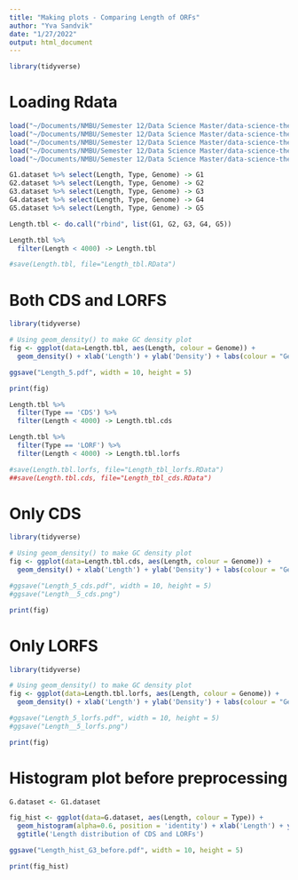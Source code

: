 ```yaml
---
title: "Making plots - Comparing Length of ORFs"
author: "Yva Sandvik"
date: "1/27/2022"
output: html_document
---
```


```r

library(tidyverse)

```

# Loading Rdata

```r

load("~/Documents/NMBU/Semester 12/Data Science Master/data-science-thesis/data_expo/G1_orfs.RData")
load("~/Documents/NMBU/Semester 12/Data Science Master/data-science-thesis/data_expo/G2_orfs.RData")
load("~/Documents/NMBU/Semester 12/Data Science Master/data-science-thesis/data_expo/G3_orfs.RData")
load("~/Documents/NMBU/Semester 12/Data Science Master/data-science-thesis/data_expo/G4_orfs.RData")
load("~/Documents/NMBU/Semester 12/Data Science Master/data-science-thesis/data_expo/G5_orfs.RData")

```


```r

G1.dataset %>% select(Length, Type, Genome) -> G1
G2.dataset %>% select(Length, Type, Genome) -> G2
G3.dataset %>% select(Length, Type, Genome) -> G3
G4.dataset %>% select(Length, Type, Genome) -> G4
G5.dataset %>% select(Length, Type, Genome) -> G5

Length.tbl <- do.call("rbind", list(G1, G2, G3, G4, G5))

Length.tbl %>%
  filter(Length < 4000) -> Length.tbl

#save(Length.tbl, file="Length_tbl.RData")

```

# Both CDS and LORFS

```r

library(tidyverse)

# Using geom_density() to make GC density plot
fig <- ggplot(data=Length.tbl, aes(Length, colour = Genome)) +
  geom_density() + xlab('Length') + ylab('Density') + labs(colour = "Genome") + ggtitle('Length distribution in LORFs and CDS') + facet_grid(rows = vars(Type), scales = "free_y")

ggsave("Length_5.pdf", width = 10, height = 5)

print(fig)

```



```r

Length.tbl %>%
  filter(Type == 'CDS') %>%
  filter(Length < 4000) -> Length.tbl.cds

Length.tbl %>%
  filter(Type == 'LORF') %>%
  filter(Length < 4000) -> Length.tbl.lorfs

#save(Length.tbl.lorfs, file="Length_tbl_lorfs.RData")
##save(Length.tbl.cds, file="Length_tbl_cds.RData")
```

# Only CDS

```r

library(tidyverse)

# Using geom_density() to make GC density plot
fig <- ggplot(data=Length.tbl.cds, aes(Length, colour = Genome)) +
  geom_density() + xlab('Length') + ylab('Density') + labs(colour = "Genome") + ggtitle('Coding Genes') + xlim(0, 0.8)  + ylim(0, 20)

#ggsave("Length_5_cds.pdf", width = 10, height = 5)
#ggsave("Length__5_cds.png")

print(fig)

```
# Only LORFS

```r

library(tidyverse)

# Using geom_density() to make GC density plot
fig <- ggplot(data=Length.tbl.lorfs, aes(Length, colour = Genome)) +
  geom_density() + xlab('Length') + ylab('Density') + labs(colour = "Genome") + ggtitle('LORFs') + xlim(0, 0.8) + ylim(0, 20)

#ggsave("Length_5_lorfs.pdf", width = 10, height = 5)
#ggsave("Length__5_lorfs.png")

print(fig)

```

# Histogram plot before preprocessing

```r

G.dataset <- G1.dataset

fig_hist <- ggplot(data=G.dataset, aes(Length, colour = Type)) + 
  geom_histogram(alpha=0.6, position = 'identity') + xlab('Length') + ylab('Number of ORFs') + 
  ggtitle('Length distribution of CDS and LORFs')

ggsave("Length_hist_G3_before.pdf", width = 10, height = 5)

print(fig_hist)

```

